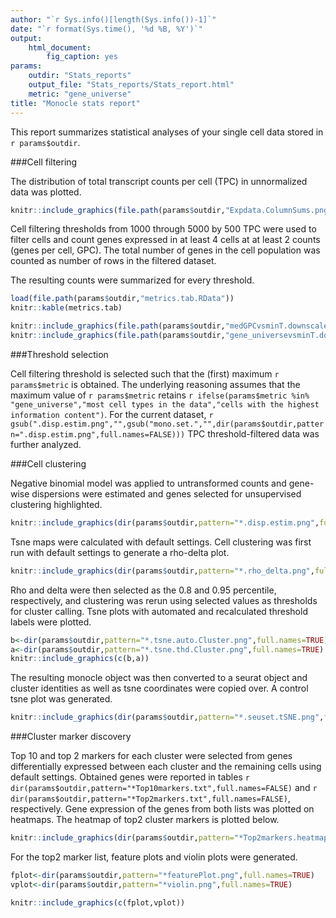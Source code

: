```yaml
---
author: "`r Sys.info()[length(Sys.info())-1]`"
date: "`r format(Sys.time(), '%d %B, %Y')`"
output: 
    html_document:
        fig_caption: yes
params:
    outdir: "Stats_reports"
    output_file: "Stats_reports/Stats_report.html"
    metric: "gene_universe"
title: "Monocle stats report"
---
```


This report summarizes statistical analyses of your single cell data stored in `r params$outdir`.    

###Cell filtering

The distribution of total transcript counts per cell (TPC) in unnormalized data was plotted.   

```r
knitr::include_graphics(file.path(params$outdir,"Expdata.ColumnSums.png"))
```

Cell filtering thresholds from 1000 through 5000 by 500 TPC were used to filter cells and count genes expressed in at least 4 cells at at least 2 counts (genes per cell, GPC). The total number of genes in the cell population was counted as number of rows in the filtered dataset.   

The resulting counts were summarized for every threshold.   

```r
load(file.path(params$outdir,"metrics.tab.RData"))
knitr::kable(metrics.tab)
```

```r
knitr::include_graphics(file.path(params$outdir,"medGPCvsminT.downscaled.png"))
knitr::include_graphics(file.path(params$outdir,"gene_universevsminT.downscaled.png"))

```

###Threshold selection

Cell filtering threshold is selected such that the (first) maximum `r params$metric` is obtained. The underlying reasoning assumes that the maximum value of `r params$metric` retains  `r ifelse(params$metric %in% "gene_universe","most cell types in the data","cells with the highest information content")`. For the current dataset, `r gsub(".disp.estim.png","",gsub("mono.set.","",dir(params$outdir,pattern=".disp.estim.png",full.names=FALSE)))` TPC threshold-filtered data was further analyzed.

###Cell clustering

Negative binomial model was applied to untransformed counts and gene-wise dispersions were estimated and genes selected for unsupervised clustering highlighted. 

```r
knitr::include_graphics(dir(params$outdir,pattern="*.disp.estim.png",full.names=TRUE))
```

Tsne maps were calculated with default settings. Cell clustering was first run with default settings to generate a rho-delta plot. 

```r
knitr::include_graphics(dir(params$outdir,pattern="*.rho_delta.png",full.names=TRUE))
```

Rho and delta were then selected as the 0.8 and 0.95 percentile, respectively, and clustering was rerun using selected values as thresholds for cluster calling. Tsne plots with automated and recalculated threshold labels were plotted.

```r
b<-dir(params$outdir,pattern="*.tsne.auto.Cluster.png",full.names=TRUE)
a<-dir(params$outdir,pattern="*.tsne.thd.Cluster.png",full.names=TRUE)
knitr::include_graphics(c(b,a))
```

The resulting monocle object was then converted to a seurat object and cluster identities as well as tsne coordinates were copied over. A control tsne plot was generated.

```r
knitr::include_graphics(dir(params$outdir,pattern="*.seuset.tSNE.png",full.names=TRUE))
```

###Cluster marker discovery

Top 10 and top 2 markers for each cluster were selected from genes differentially expressed between each cluster and the remaining cells using default settings. Obtained genes were reported in tables `r dir(params$outdir,pattern="*Top10markers.txt",full.names=FALSE)` and `r dir(params$outdir,pattern="*Top2markers.txt",full.names=FALSE)`, respectively.
Gene expression of the genes from both lists was plotted on heatmaps. The heatmap of top2 cluster markers is plotted below.

```r
knitr::include_graphics(dir(params$outdir,pattern="*Top2markers.heatmap.png",full.names=TRUE))
```

For the top2 marker list, feature plots and violin plots were generated.


```r
fplot<-dir(params$outdir,pattern="*featurePlot.png",full.names=TRUE)
vplot<-dir(params$outdir,pattern="*violin.png",full.names=TRUE)

knitr::include_graphics(c(fplot,vplot))
```
